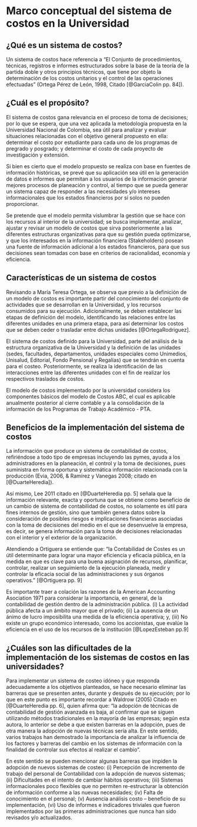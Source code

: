 # Marco conceptual del sistema de costos en la Universidad

## ¿Qué es un sistema de costos?

Un sistema de costos hace referencia a "El Conjunto de procedimientos, técnicas, registros e informes estructurados sobre la base de la teoría de la partida doble y otros principios técnicos, que tiene por objeto la determinación de los costos unitarios y el control de las operaciones efectuadas" (Ortega Pérez de León, 1998, Citado [@GarciaColin pp. 84]).

## ¿Cuál es el propósito?

El sistema de costos gana relevancia en el proceso de toma de decisiones; por lo que se espera, que una vez aplicada la metodología propuesta en la Universidad Nacional de Colombia, sea útil para analizar y evaluar situaciones relacionadas con el objetivo general propuesto en ella: determinar el costo por estudiante para cada uno de los programas de pregrado y posgrado; y determinar el costo de cada proyecto de investigación y extensión.

Si bien es cierto que el modelo propuesto se realiza con base en fuentes de información históricas, se prevé que su aplicación sea útil en la generación de datos e informes que permitan a los usuarios de la información generar mejores procesos de planeación y control, al tiempo que se pueda generar un sistema capaz de responder a las necesidades y/o intereses informacionales que los estados financieros por sí solos no pueden proporcionar.

Se pretende que el modelo permita vislumbrar la gestión que se hace con los recursos al interior de la universidad; se busca implementar, analizar, ajustar y revisar un modelo de costos que sirva posteriormente a las diferentes estructuras organizativas para que su gestión pueda optimizarse, y que los interesados en la información financiera (Stakeholders) posean una fuente de información adicional a los estados financieros, para que sus decisiones sean tomadas con base en criterios de racionalidad, economía y eficiencia.

## Características de un sistema de costos

Revisando a María Teresa Ortega, se observa que previo a la definición de un modelo de costos es importante partir del conocimiento del conjunto de actividades que se desarrollan en la Universidad, y los recursos consumidos para su ejecución. Adicionalmente, se deben establecer las etapas de definición del modelo, identificando las relaciones entre las diferentes unidades en una primera etapa, para así determinar los costos que se deben ceder o trasladar entre dichas unidades [@OrtegaRodriguez].

El sistema de costos definido para la Universidad, parte del análisis de la estructura organizativa de la Universidad y la definición de las unidades (sedes, facultades, departamentos, unidades especiales como Unimedios, Unisalud, Editorial, Fondo Pensional y Regalías) que se tendrán en cuenta para el costeo. Posteriormente, se realiza la identificación de las interacciones entre las diferentes unidades con el fin de realizar los respectivos traslados de costos.

El modelo de costos implementado por la universidad considera los componentes básicos del modelo de Costos ABC, el cual es aplicable anualmente posterior al cierre contable y a la consolidación de la información de los Programas de Trabajo Académico - PTA.

## Beneficios de la implementación del sistema de costos

La información que produce un sistema de contabilidad de costos, refiriéndose a todo tipo de empresas incluyendo las pymes, ayuda a los administradores en la planeación, el control y la toma de decisiones, pues suministra en forma oportuna y sistemática información relacionada con la producción (Evia, 2006, & Ramírez y Vanegas 2008; citado en [@DuarteHeredia]).

Así mismo, Lee 2011 citado en [@DuarteHeredia pp. 5] señala que la información relevante, exacta y oportuna que se obtiene como beneficio de un cambio de sistema de contabilidad de costos, no solamente es útil para fines internos de gestión, sino que también genera datos sobre la consideración de posibles riesgos e implicaciones financieras asociadas con la toma de decisiones del medio en el que se desenvuelve la empresa, es decir, se genera información para la toma de decisiones relacionadas con el interior y el exterior de la organización.

Atendiendo a Ortiguera se entiende que: "la Contabilidad de Costes es un útil determinante para lograr una mayor eficiencia y eficacia pública, en la medida en que es clave para una buena asignación de recursos, planificar, controlar, realizar un seguimiento de la ejecución planeada, medir y controlar la eficacia social de las administraciones y sus órganos operativos." [@Ortiguera pp. 9]

Es importante traer a colación las razones de la American Accounting Asociation 1971 para considerar la importancia, en general, de la contabilidad de gestión dentro de la administración pública. (i) La actividad pública afecta a un ámbito mayor que el privado; (ii) La ausencia de un ánimo de lucro imposibilita una medida de la eficiencia operativa; y, (iii) No existe un grupo económico interesado, como los accionistas, que evalúe la eficiencia en el uso de los recursos de la institución [@LopezEsteban pp.9]

## ¿Cuáles son las dificultades de la implementación de los sistemas de costos en las universidades?

Para implementar un sistema de costeo idóneo y que responda adecuadamente a los objetivos planteados, se hace necesario eliminar las barreras que se presenten antes, durante y después de su ejecución; por lo que en este punto es importante recordar a Waldrow (2005) Citado en [@DuarteHeredia pp. 6], quien afirma que: "la adopción de técnicas de contabilidad de gestión avanzada es baja, al confirmar que se siguen utilizando métodos tradicionales en la mayoría de las empresas; según esta autora, lo anterior se debe a que existen barreras en la adopción, pues de otra manera la adopción de nuevas técnicas sería alta. En este sentido, varios trabajos han demostrado la importancia de analizar la influencia de los factores y barreras del cambio en los sistemas de información con la finalidad de controlar sus efectos al realizar el cambio".

En este sentido se pueden mencionar algunas barreras que impiden la adopción de nuevos sistemas de costeo: (i) Percepción de incremento de trabajo del personal de Contabilidad con la adopción de nuevos sistemas; (ii) Dificultades en el intento de cambiar hábitos operativos; (iii) Sistemas informacionales poco flexibles que no permiten re-estructurar la obtención de información conforme a las nuevas necesidades; (iv) Falta de conocimiento en el personal; (v) Ausencia análisis costo -- beneficio de su implementación, (vi) Uso de informes e indicadores triviales que fueron implementados por las primeras administraciones que nunca han sido revisados y/o actualizados.
